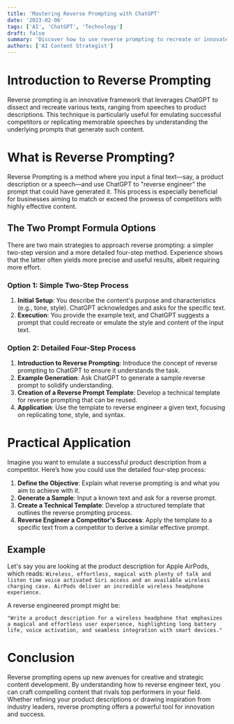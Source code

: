 ```yaml
---
title: 'Mastering Reverse Prompting with ChatGPT'
date: '2023-02-06'
tags: ['AI', 'ChatGPT', 'Technology']
draft: false
summary: 'Discover how to use reverse prompting to recreate or innovate on any text, enhancing your content creation strategy for personal and professional projects.'
authors: ['AI Content Strategist']
---
```


# Introduction to Reverse Prompting

Reverse prompting is an innovative framework that leverages ChatGPT to dissect and recreate various texts, ranging from speeches to product descriptions. This technique is particularly useful for emulating successful competitors or replicating memorable speeches by understanding the underlying prompts that generate such content.

# What is Reverse Prompting?

Reverse Prompting is a method where you input a final text—say, a product description or a speech—and use ChatGPT to "reverse engineer" the prompt that could have generated it. This process is especially beneficial for businesses aiming to match or exceed the prowess of competitors with highly effective content.

## The Two Prompt Formula Options

There are two main strategies to approach reverse prompting: a simpler two-step version and a more detailed four-step method. Experience shows that the latter often yields more precise and useful results, albeit requiring more effort.

### Option 1: Simple Two-Step Process

1. **Initial Setup**: You describe the content's purpose and characteristics (e.g., tone, style). ChatGPT acknowledges and asks for the specific text.
2. **Execution**: You provide the example text, and ChatGPT suggests a prompt that could recreate or emulate the style and content of the input text.

### Option 2: Detailed Four-Step Process

1. **Introduction to Reverse Prompting**: Introduce the concept of reverse prompting to ChatGPT to ensure it understands the task.
2. **Example Generation**: Ask ChatGPT to generate a sample reverse prompt to solidify understanding.
3. **Creation of a Reverse Prompt Template**: Develop a technical template for reverse prompting that can be reused.
4. **Application**: Use the template to reverse engineer a given text, focusing on replicating tone, style, and syntax.

# Practical Application

Imagine you want to emulate a successful product description from a competitor. Here’s how you could use the detailed four-step process:

1. **Define the Objective**: Explain what reverse prompting is and what you aim to achieve with it.
2. **Generate a Sample**: Input a known text and ask for a reverse prompt.
3. **Create a Technical Template**: Develop a structured template that outlines the reverse prompting process.
4. **Reverse Engineer a Competitor's Success**: Apply the template to a specific text from a competitor to derive a similar effective prompt.

## Example

Let's say you are looking at the product description for Apple AirPods, which reads: `Wireless, effortless, magical with plenty of talk and listen time voice activated Siri access and an available wireless charging case. AirPods deliver an incredible wireless headphone experience.`

A reverse engineered prompt might be:

```plaintext
"Write a product description for a wireless headphone that emphasizes a magical and effortless user experience, highlighting long battery life, voice activation, and seamless integration with smart devices."
```

# Conclusion

Reverse prompting opens up new avenues for creative and strategic content development. By understanding how to reverse engineer text, you can craft compelling content that rivals top performers in your field. Whether refining your product descriptions or drawing inspiration from industry leaders, reverse prompting offers a powerful tool for innovation and success.
